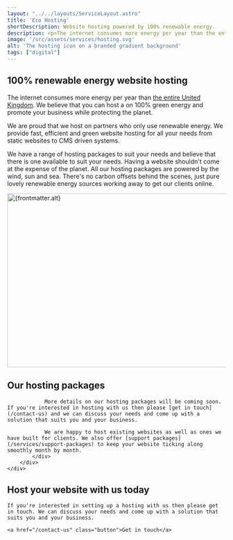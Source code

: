 ```yaml
---
layout: "../../layouts/ServiceLayout.astro"
title: 'Eco Hosting'
shortDescription: Website hosting powered by 100% renewable energy.
description: <p>The internet consumes more energy per year than the entire United Kingdom. We believe that you can host a on 100% green energy and promote your business while protecting the planet.</p><p>We offer a range of hosting packages across a number of selected partners so we can host your website or app as cleanly as possible.</p>
image: '/src/assets/services/hosting.svg'
alt: 'The hosting icon on a branded gradient background'
tags: ["digital"]
---
```


<section class="strip text-center w-clamp-xl intro-section">
<h2 class="text-5 fw-normal mb-2">
    100% renewable energy website hosting
</h2>

<p class="text-1">
    The internet consumes more energy per year than <a href="https://www.websitecarbon.com/" target="_blank">the entire United Kingdom</a>. We believe that you can host a on 100% green energy and promote your business while protecting the planet.
</p>
</section>
<Strip theme="MID">
    <div class="wrapper">
        <div class="strip-inner">
            <div class="grid">
                <div class="contents">
                    <p class="text-1 fw-medium">We are proud that we host on partners who only use renewable energy. We provide fast, efficient and green website hosting for all your needs from static websites to CMS driven systems.</p>
                    <p class="text-0">We have a range of hosting packages to suit your needs and believe that there is one available to suit your needs. Having a website shouldn't come at the expense of the planet. All our hosting packages are powered by the wind, sun and sea. There's no carbon offsets behind the scenes, just pure lovely renewable energy sources working away to get our clients online.</p>
                </div>
                <div class="image">
                    <div class="card-fancy-image">
                        <Image src={frontmatter.image} alt={frontmatter.alt} loading="lazy" width="800" height="400" class="card-image" />
                    </div>	
                </div>
            </div>
        </div>
    </div>
</Strip>
<Strip theme="DARK">
    <div class="wrapper">
        <div class="strip-inner">
            <div class="w-clamp-xl">
                <h2 class="heading">
                    Our hosting packages
                </h2>
                    
                More details on our hosting packages will be coming soon. If you're interested in hosting with us then please [get in touch](/contact-us) and we can discuss your needs and come up with a solution that suits you and your business.

                We are happy to host existing websites as well as ones we have built for clients. We also offer [support packages](/services/support-packages) to keep your website ticking along smoothly month by month.
            </div>
        </div>
    </div>
</Strip>

<GradientContentStrip horse="EATING">
    <h2 class="heading">
        Host your website with us today
    </h2>

    If you're interested in setting up a hosting with us then please get in touch. We can discuss your needs and come up with a solution that suits you and your business.

    <a href="/contact-us" class="button">Get in touch</a>
</GradientContentStrip>
